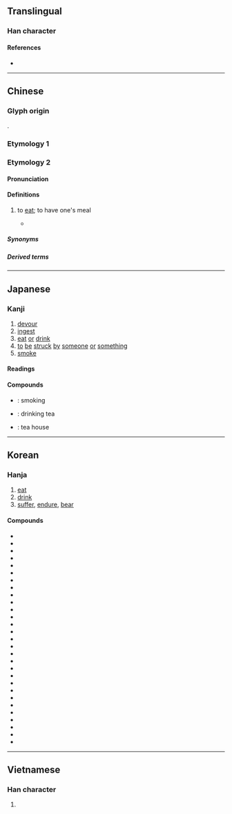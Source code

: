 {{also|吃}}
{{character info/new}}
{{character info|0x2F848}}
==Translingual==

===Han character===
{{Han char|rn=30|rad=口|as=09|sn=12|four=67034|canj=RQHK|ids=⿰口契}}

====References====
* {{Han ref|kx=0200.190|dkj=03987|dj=0422.030|hdz=10648.070|uh=55AB|ud=21931|bh=B3F0|bd=46064}}

----

==Chinese==

===Glyph origin===
{{Han etym}}
{{Han compound|口|契|ls=psc|c1=s|c2=p|t1=mouth}}.

===Etymology 1===
{{zh-see|吃|v|to eat}}

===Etymology 2===
{{zh-forms|alt=吔}}
{{rfe|zh|dialectal variant of etymology 1?}}

====Pronunciation====
{{zh-pron
|c=jaak3
|cat=v
}}

====Definitions====
{{zh-hanzi}}

# {{lb|zh|dialectal Cantonese}} to [[eat]]; to have one's meal
#: {{zh-x|喫飯|to eat a meal|C}}
#: {{zh-x|喫屎 呀 你！|'''Eat''' shit!|C}}
#* {{quote-song|zh|year=1978|lyricist={{w2|zh|許冠傑}}, {{w2|zh|黎彼得}}|composer=|title={{lang|zh|應該要自愛}}|album={{w2|zh|賣身契 (許冠傑專輯)|賣身契}}|url=|artist={{lang|zh|許冠傑}}}}
#*: {{zh-x|誰 願意 將來 餐 餐 喫 白菜|Who wishes to '''eat''' cabbage every meal for the rest of their life?|C}}

=====Synonyms=====
{{zh-dial|吃}}

=====Derived terms=====
{{zh-der|喫飯|喫屎|喫蕉}}

----

==Japanese==

===Kanji===
{{ja-kanji|grade=c|rs=口09}}

# [[devour]]
# [[ingest]]
# [[eat]] [[or]] [[drink]]
# [[to]] [[be]] [[struck]] [[by]] [[someone]] [[or]] [[something]]
# [[smoke]]

====Readings====
{{ja-readings
|goon=きゃく, け
|kanon=かい, けき
|kanyoon=きつ
|kun=く-う, の-む
}}

====Compounds====
* {{ja-r|喫煙|きつえん}}: smoking
* {{ja-r|喫茶|きっさ}}: drinking tea
* {{ja-r|喫茶店|きっさてん}}: tea house

----

==Korean==

===Hanja===
{{ko-hanja/new|[[먹다|먹을]]/[[마시다|마실]]|끽}}

# [[eat]]
# [[drink]]
# [[suffer]], [[endure]], [[bear]]

====Compounds====
{{der-top3|Compounds}}
* {{ko-l|금끽연|禁喫煙}}
* {{ko-l|끽겁|喫怯}}
* {{ko-l|끽겁|喫㥘}}
* {{ko-l|끽경|喫驚}}
* {{ko-l|끽고|喫苦}}
* {{ko-l|끽관사|喫官司}}
* {{ko-l|끽긴|喫緊}}
* {{ko-l|끽긴사|喫緊事}}
* {{ko-l|끽다|喫茶}}
* {{ko-l|끽다점|喫茶店}}
* {{ko-l|끽반|喫飯}}
* {{ko-l|끽반처|喫飯處}}
* {{ko-l|끽수|喫水}}
* {{ko-l|끽연|喫煙}}
* {{ko-l|끽연실|喫煙室}}
* {{ko-l|끽잔|喫殘}}
* {{ko-l|끽주|喫酒}}
* {{ko-l|끽착|喫着}}
* {{ko-l|끽착부진|喫着不盡}}
* {{ko-l|끽파|喫破}}
* {{ko-l|끽포락치|喫泡落齒}}
* {{ko-l|끽휴|喫虧}}
* {{ko-l|돈끽|頓喫}}
* {{ko-l|만끽|滿喫}}
* {{ko-l|매끽|賣喫}}
* {{ko-l|몰끽|沒喫}}
* {{ko-l|병끽|賆喫}}
* {{ko-l|수끽|受喫}}
* {{ko-l|포끽|飽喫}}
{{der-bottom}}


----

==Vietnamese==

===Han character===
{{vi-hantu|[[khịt]], [[khế]], [[khịa]], [[khiết]], [[ngật]]|rs=口09}}

# {{defn|lang=vi|sort=口09}}